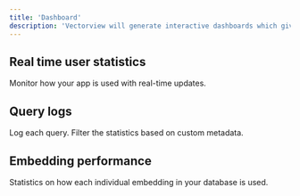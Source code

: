 ```yaml
---
title: 'Dashboard'
description: 'Vectorview will generate interactive dashboards which give you insights into user habits and how your embeddings are performing.'
---
```


## Real time user statistics
Monitor how your app is used with real-time updates.

## Query logs
Log each query. Filter the statistics based on custom metadata.

## Embedding performance
Statistics on how each individual embedding in your database is used.
